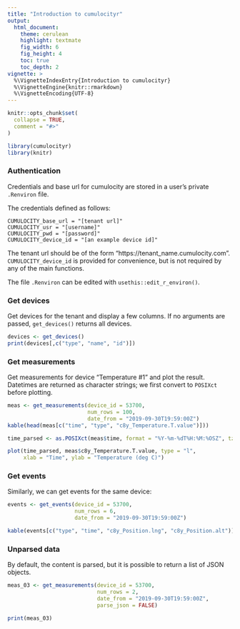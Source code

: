 ```yaml
---
title: "Introduction to cumulocityr"
output:
  html_document:
    theme: cerulean
    highlight: textmate
    fig_width: 6
    fig_height: 4
    toc: true
    toc_depth: 2
vignette: >
  %\VignetteIndexEntry{Introduction to cumulocityr}
  %\VignetteEngine{knitr::rmarkdown}
  %\VignetteEncoding{UTF-8}
---
```


```r
knitr::opts_chunk$set(
  collapse = TRUE,
  comment = "#>"
)
```

```r
library(cumulocityr)
library(knitr)

```


### Authentication

Credentials and base url for cumulocity are stored in a user's private `.Renviron` file.

The credentials defined as follows:

```
CUMULOCITY_base_url = "[tenant url]"
CUMULOCITY_usr = "[username]"
CUMULOCITY_pwd = "[password]"
CUMULOCITY_device_id = "[an example device id]"
```

The tenant url should be of the form "https://tenant_name.cumulocity.com". `CUMULOCITY_device_id` is provided for convenience, but is not required by any of the main functions.

The file `.Renviron` can be edited with `usethis::edit_r_environ()`.



### Get devices

Get devices for the tenant and display a few columns. If no arguments are passed, `get_devices()` returns all devices.

```r
devices <- get_devices()
print(devices[,c("type", "name", "id")])
```


### Get measurements

Get measurements for device "Temperature #1" and plot the result. Datetimes are returned as character strings; we first convert to `POSIXct` before plotting.
```r
meas <- get_measurements(device_id = 53700,
                         num_rows = 100,
                         date_from = "2019-09-30T19:59:00Z")
kable(head(meas[c("time", "type", "c8y_Temperature.T.value")]))

time_parsed <- as.POSIXct(meas$time, format = "%Y-%m-%dT%H:%M:%OSZ", tz = "Z")

plot(time_parsed, meas$c8y_Temperature.T.value, type = "l",
     xlab = "Time", ylab = "Temperature (deg C)")

```


### Get events

Similarly, we can get events for the same device:
```r
events <- get_events(device_id = 53700,
                     num_rows = 6,
                     date_from = "2019-09-30T19:59:00Z")

kable(events[c("type", "time", "c8y_Position.lng", "c8y_Position.alt")])
```

### Unparsed data

By default, the content is parsed, but it is possible to return a list of JSON objects.
```r
meas_03 <- get_measurements(device_id = 53700,
                            num_rows = 2,
                            date_from = "2019-09-30T19:59:00Z",
                            parse_json = FALSE)

print(meas_03)
```
